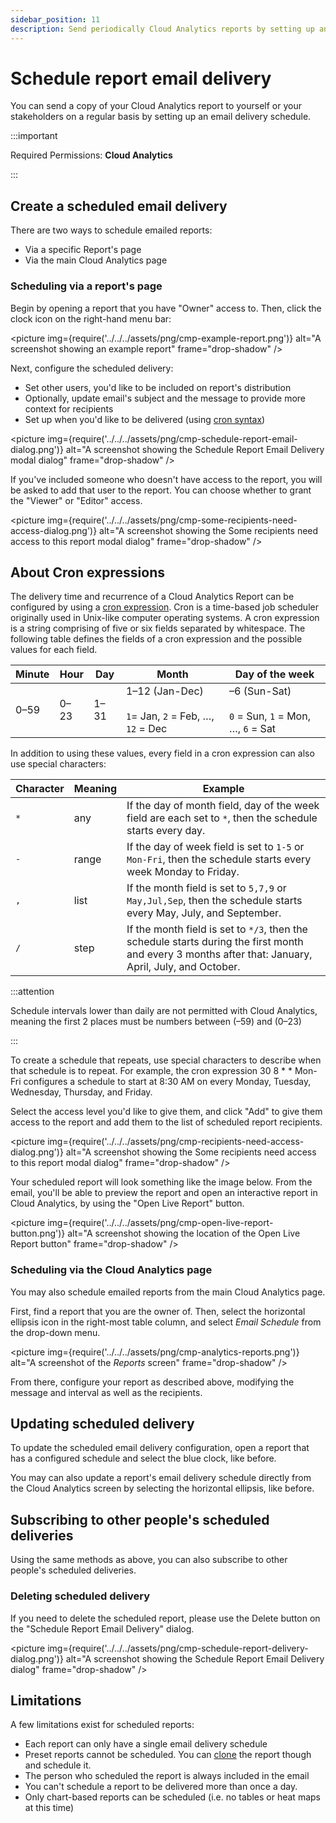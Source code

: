 ```yaml
---
sidebar_position: 11
description: Send periodically Cloud Analytics reports by setting up an email delivery schedule
---
```


# Schedule report email delivery

You can send a copy of your Cloud Analytics report to yourself or your stakeholders on a regular basis by setting up an email delivery schedule.

:::important

Required Permissions: **Cloud Analytics**

:::

## Create a scheduled email delivery

There are two ways to schedule emailed reports:

- Via a specific Report's page
- Via the main Cloud Analytics page

### Scheduling via a report's page

Begin by opening a report that you have "Owner" access to. Then, click the clock icon on the right-hand menu bar:

<picture
  img={require('../../../assets/png/cmp-example-report.png')}
  alt="A screenshot showing an example report"
  frame="drop-shadow"
/>

Next, configure the scheduled delivery:

- Set other users, you'd like to be included on report's distribution
- Optionally, update email's subject and the message to provide more context for recipients
- Set up when you'd like to be delivered (using [cron syntax](https://crontab.guru))

<picture
  img={require('../../../assets/png/cmp-schedule-report-email-dialog.png')}
  alt="A screenshot showing the Schedule Report Email Delivery modal dialog"
  frame="drop-shadow"
/>

If you've included someone who doesn't have access to the report, you will be asked to add that user to the report. You can choose whether to grant the "Viewer" or "Editor" access.

<picture
  img={require('../../../assets/png/cmp-some-recipients-need-access-dialog.png')}
  alt="A screenshot showing the Some recipients need access to this report modal dialog"
  frame="drop-shadow"
/>

## About Cron expressions

The delivery time and recurrence of a Cloud Analytics Report can be configured by using a [cron expression](https://wikipedia.org/wiki/Cron#CRON_expression). Cron is a time-based job scheduler originally used in Unix-like computer operating systems. A cron expression is a string comprising of five or six fields separated by whitespace. The following table defines the fields of a cron expression and the possible values for each field.

| Minute     | Hour       | Day        | Month                                                                   | Day of the week                                                       |
| ---------- | ---------- | ---------- | ----------------------------------------------------------------------- | --------------------------------------------------------------------- |
| 0&ndash;59 | 0&ndash;23 | 1&ndash;31 | 1&ndash;12 (Jan-Dec)<br/><br/>`1`= Jan, `2` = Feb, &hellip;, `12` = Dec | &ndash;6 (Sun-Sat)<br/><br/>`0` = Sun, `1` = Mon, &hellip;, `6` = Sat |

In addition to using these values, every field in a cron expression can also use special characters:

| Character | Meaning | Example                                                                                                                                               |
| --------- | ------- | ----------------------------------------------------------------------------------------------------------------------------------------------------- |
| `*`       | any     | If the day of month field, day of the week field are each set to `*`, then the schedule starts every day.                                             |
| `-`       | range   | If the day of week field is set to `1-5` or `Mon-Fri`, then the schedule starts every week Monday to Friday.                                          |
| `,`       | list    | If the month field is set to `5,7,9` or `May,Jul,Sep`, then the schedule starts every May, July, and September.                                       |
| `/`       | step    | If the month field is set to `*/3`, then the schedule starts during the first month and every 3 months after that: January, April, July, and October. |

:::attention

Schedule intervals lower than daily are not permitted with Cloud Analytics, meaning the first 2 places must be numbers between (&ndash;59) and (0&ndash;23)

:::

To create a schedule that repeats, use special characters to describe when that schedule is to repeat. <!-- textlint-disable max-comma -->For example, the cron expression 30 8 \* \* Mon-Fri configures a schedule to start at 8:30 AM on every Monday, Tuesday, Wednesday, Thursday, and Friday.<!-- textlint-enable -->

Select the access level you'd like to give them, and click "Add" to give them access to the report and add them to the list of scheduled report recipients.

<picture
  img={require('../../../assets/png/cmp-recipients-need-access-dialog.png')}
  alt="A screenshot showing the Some recipients need access to this report modal dialog"
  frame="drop-shadow"
/>

Your scheduled report will look something like the image below. From the email, you'll be able to preview the report and open an interactive report in Cloud Analytics, by using the "Open Live Report" button.

<picture
  img={require('../../../assets/png/cmp-open-live-report-button.png')}
  alt="A screenshot showing the location of the Open Live Report button"
  frame="drop-shadow"
/>

### Scheduling via the Cloud Analytics page

You may also schedule emailed reports from the main Cloud Analytics page.

First, find a report that you are the owner of. Then, select the horizontal ellipsis icon in the right-most table column, and select _Email Schedule_ from the drop-down menu.

<picture
  img={require('../../../assets/png/cmp-analytics-reports.png')}
  alt="A screenshot of the _Reports_ screen"
  frame="drop-shadow"
/>

From there, configure your report as described above, modifying the message and interval as well as the recipients.

## Updating scheduled delivery

To update the scheduled email delivery configuration, open a report that has a configured schedule and select the blue clock, like before.

You may can also update a report's email delivery schedule directly from the Cloud Analytics screen by selecting the horizontal ellipsis, like before.

## Subscribing to other people's scheduled deliveries

Using the same methods as above, you can also subscribe to other people's scheduled deliveries.

### Deleting scheduled delivery

If you need to delete the scheduled report, please use the Delete button on the "Schedule Report Email Delivery" dialog.

<picture
  img={require('../../../assets/png/cmp-schedule-report-delivery-dialog.png')}
  alt="A screenshot showing the Schedule Report Email Delivery dialog"
  frame="drop-shadow"
/>

## Limitations

A few limitations exist for scheduled reports:

- Each report can only have a single email delivery schedule
- Preset reports cannot be scheduled. You can [clone](editing-your-cloud-report.mdx#clonecustomize-from-the-report-page) the report though and schedule it.
- The person who scheduled the report is always included in the email
- You can't schedule a report to be delivered more than once a day.
- Only chart-based reports can be scheduled (i.e. no tables or heat maps at this time)
